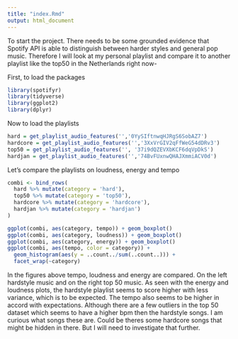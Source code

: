 ```yaml
---
title: "index.Rmd"
output: html_document
---
```


To start the project. There needs to be some grounded evidence that Spotify API is able to distinguish between harder styles and general pop music. Therefore I will look at my personal playlist and compare it to another playlist like the top50 in the Netherlands right now-

First, to load the packages
```r
library(spotifyr)
library(tidyverse)
library(ggplot2)
library(dplyr)
```

Now to load the playlists
```r
hard = get_playlist_audio_features('','0YySIftnwqHJRgS6SobAZ7')
hardcore = get_playlist_audio_features('','3XxVrGIV2qFfWeG54dDRv3')
top50 = get_playlist_audio_features('', '37i9dQZEVXbKCF6dqVpDkS')
hardjan = get_playlist_audio_features('','74BvFUxnwQHAJXmmiACV0d')
```

Let's compare the playlists on loudness, energy and tempo
```r
combi <- bind_rows(
  hard %>% mutate(category = 'hard'), 
  top50 %>% mutate(category = 'top50'),
  hardcore %>% mutate(category = 'hardcore'),
  hardjan %>% mutate(category = 'hardjan')
)

ggplot(combi, aes(category, tempo)) + geom_boxplot()
ggplot(combi, aes(category, loudness)) + geom_boxplot()
ggplot(combi, aes(category, energy)) + geom_boxplot()
ggplot(combi, aes(tempo, color = category)) + 
  geom_histogram(aes(y = ..count../sum(..count..))) + 
  facet_wrap(~category)
```

In the figures above tempo, loudness and energy are compared. On the left hardstyle music and on the right top 50
music. As seen with the energy and loudness plots, the hardstyle playlist seems to score higher with less variance,
which is to be expected. The tempo also seems to be higher in accord with expectations. Although there are a few
outliers in the top 50 dataset which seems to have a higher bpm then the hardstyle songs. I am curious what songs
these are. Could be theres some hardcore songs that might be hidden in there. But I will need to investigate that
further.

